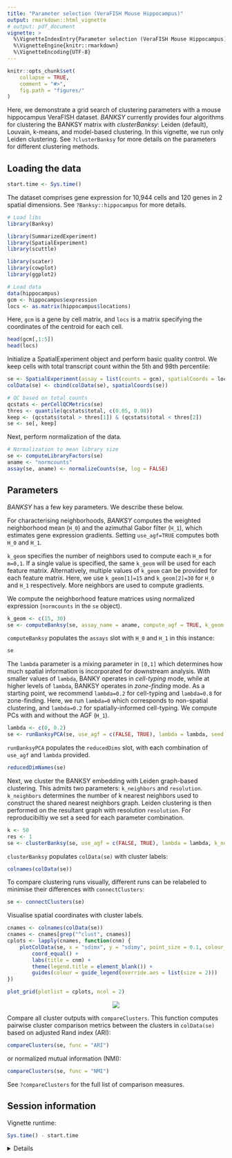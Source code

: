```yaml
---
title: "Parameter selection (VeraFISH Mouse Hippocampus)"
output: rmarkdown::html_vignette
# output: pdf_document
vignette: >
  %\VignetteIndexEntry{Parameter selection (VeraFISH Mouse Hippocampus)}
  %\VignetteEngine{knitr::rmarkdown}
  %\VignetteEncoding{UTF-8}
---
```


```r
knitr::opts_chunk$set(
    collapse = TRUE,
    comment = "#>",
    fig.path = "figures/"
)
```

Here, we demonstrate a grid search of clustering parameters with a mouse 
hippocampus VeraFISH dataset. *BANKSY* currently provides four algorithms for 
clustering the BANKSY matrix with *clusterBanksy*: Leiden (default), Louvain,
k-means, and model-based clustering. In this vignette, we run only Leiden 
clustering. See `?clusterBanksy` for more details on the parameters for
different clustering methods.

## Loading the data

```r
start.time <- Sys.time()
```

The dataset comprises gene expression for 10,944 cells and 120 genes in 2 
spatial dimensions. See `?Banksy::hippocampus` for more details.

```r
# Load libs
library(Banksy)

library(SummarizedExperiment)
library(SpatialExperiment)
library(scuttle)

library(scater)
library(cowplot)
library(ggplot2)

# Load data
data(hippocampus)
gcm <- hippocampus$expression
locs <- as.matrix(hippocampus$locations)
```

Here, `gcm` is a gene by cell matrix, and `locs` is a matrix specifying the
coordinates of the centroid for each cell.

```r
head(gcm[,1:5])
head(locs)
```

Initialize a SpatialExperiment object and perform basic quality control. We 
keep cells with total transcript count within the 5th and 98th percentile:

```r
se <- SpatialExperiment(assay = list(counts = gcm), spatialCoords = locs)
colData(se) <- cbind(colData(se), spatialCoords(se))

# QC based on total counts
qcstats <- perCellQCMetrics(se)
thres <- quantile(qcstats$total, c(0.05, 0.98))
keep <- (qcstats$total > thres[1]) & (qcstats$total < thres[2])
se <- se[, keep]
```

Next, perform normalization of the data. 

```r
# Normalization to mean library size
se <- computeLibraryFactors(se)
aname <- "normcounts"
assay(se, aname) <- normalizeCounts(se, log = FALSE)
```

## Parameters

*BANKSY* has a few key parameters. We describe these below. 

For characterising neighborhoods, *BANKSY* computes the weighted neighborhood 
mean (`H_0`) and the azimuthal Gabor filter (`H_1`), which estimates gene 
expression gradients. Setting `use_agf=TRUE` computes both `H_0` and `H_1`.

`k_geom` specifies the number of neighbors used to compute each `H_m` for 
`m=0,1`. If a single value is specified, the same `k_geom` will be used 
for each feature matrix. Alternatively, multiple values of `k_geom` can be 
provided for each feature matrix. Here, we use `k_geom[1]=15` and 
`k_geom[2]=30` for `H_0` and `H_1` respectively. More neighbors are used to 
compute gradients.

We compute the neighborhood feature matrices using normalized expression 
(`normcounts` in the `se` object).

```r
k_geom <- c(15, 30)
se <- computeBanksy(se, assay_name = aname, compute_agf = TRUE, k_geom = k_geom)
```

`computeBanksy` populates the `assays` slot with `H_0` and `H_1` in this 
instance:

```r
se
```

The `lambda` parameter is a mixing parameter in `[0,1]` which 
determines how much spatial information is incorporated for downstream analysis. 
With smaller values of `lambda`, BANKY operates in *cell-typing* mode, while at
higher levels of `lambda`, BANKSY operates in *zone-finding* mode. As a 
starting point, we recommend `lambda=0.2` for cell-typing and `lambda=0.8` for
zone-finding. Here, we run `lambda=0` which corresponds to non-spatial 
clustering, and `lambda=0.2` for spatially-informed cell-typing. We compute PCs
with and without the AGF (`H_1`).

```r
lambda <- c(0, 0.2)
se <- runBanksyPCA(se, use_agf = c(FALSE, TRUE), lambda = lambda, seed = 1000)
```

`runBanksyPCA` populates the `reducedDims` slot, with each combination of 
`use_agf` and `lambda` provided. 

```r
reducedDimNames(se)
```

Next, we cluster the BANKSY embedding with Leiden graph-based clustering. This
admits two parameters: `k_neighbors` and `resolution`. `k_neighbors` determines 
the number of k nearest neighbors used to construct the shared nearest 
neighbors graph. Leiden clustering is then performed on the resultant graph 
with resolution `resolution`. For reproducibiltiy we set a seed for each
parameter combination.

```r
k <- 50
res <- 1
se <- clusterBanksy(se, use_agf = c(FALSE, TRUE), lambda = lambda, k_neighbors = k, resolution = res, seed = 1000)
```

`clusterBanksy` populates `colData(se)` with cluster labels:
```r
colnames(colData(se))
```

To compare clustering runs visually, different runs can be relabeled to 
minimise their differences with `connectClusters`:

```r
se <- connectClusters(se)
```

Visualise spatial coordinates with cluster labels.

```r
cnames <- colnames(colData(se))
cnames <- cnames[grep("^clust", cnames)]
cplots <- lapply(cnames, function(cnm) {
    plotColData(se, x = "sdimx", y = "sdimy", point_size = 0.1, colour_by = cnm) +
        coord_equal() +
        labs(title = cnm) +
        theme(legend.title = element_blank()) +
        guides(colour = guide_legend(override.aes = list(size = 2)))
})

plot_grid(plotlist = cplots, ncol = 2)
```

<center>
![](figures/parameter-selection-spatial-1.png)
</center>

Compare all cluster outputs with `compareClusters`. This function computes 
pairwise cluster comparison metrics between the clusters in `colData(se)` based 
on adjusted Rand index (ARI):

```r
compareClusters(se, func = "ARI")
```

or normalized mutual information (NMI):

```r
compareClusters(se, func = "NMI")
```

See `?compareClusters` for the full list of comparison measures.

## Session information

Vignette runtime:

```r
Sys.time() - start.time
```

<details>

```r
sessionInfo()
```

</details>
